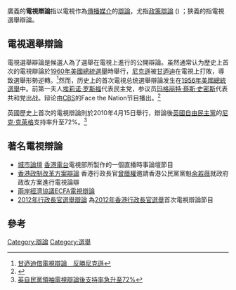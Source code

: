 廣義的'''電視辯論'''指以電視作為[[傳播媒介|傳播媒介]]的[[辯論|辯論]]，尤指[[政策辯論|政策辯論]] ({{tsl|en||Policy Debate}}) ；狹義的指電視選舉辯論。

==電視選舉辯論==
電視選舉辯論是候選人為了選舉在電視上進行的公開辯論。虽然通常认为歷史上首次的電視辯論於[[1960年美國總統選舉|1960年美國總統選舉]]時舉行，[[尼克遜|尼克遜]]被[[甘迺迪|甘迺迪]]在電視上打敗，導致選舉形勢逆轉。<ref>[http://hk.apple.nextmedia.com/template/apple/art_main.php?iss_id=20100416&sec_id=15335&subsec_id=15339&art_id=13934441 甘迺迪借電視辯論　反勝尼克遜]</ref>然而，历史上的首次電視总统選舉辯論发生在[[1956年美國總統選舉|1956年美國總統選舉]]中。前第一夫人[[埃莉诺·罗斯福|埃莉诺·罗斯福]]代表民主党，参议员[[玛格丽特·蔡斯·史密斯|玛格丽特·蔡斯·史密斯]]代表共和党出战。辩论由[[CBS_(电视网)|CBS]]的Face the Nation节目播出。<ref>{{cite news |url=https://www.senate.gov/artandhistory/history/minute/The_First_Televised_Presidential_Debate.htm}}</ref>

英國歷史上首次的電視辯論則於2010年4月15日舉行，辯論後[[英國自由民主黨|英國自由民主黨]]的[[尼克·克萊格|尼克·克萊格]]支持率升至72%。<ref>[http://news.sina.com.hk/cgi-bin/nw/show.cgi/12/1/1/1494165/1.html 英自民黨領袖電視辯論後支持率急升至72%]{{Dead link|date=2019年12月 |bot=InternetArchiveBot |fix-attempted=yes }}</ref>

==著名電視辯論==
*[[城市論壇|城市論壇]]         [[香港電台|香港電台]]電視部所製作的一個直播時事論壇節目
*[[香港|香港]][[政制改革方案辯論|政制改革方案辯論]]    香港行政長官[[曾蔭權|曾蔭權]]邀請香港公民黨黨魁[[余若薇|余若薇]]就政府政改方案進行電視論辯
*[[兩岸經濟協議ECFA電視辯論|兩岸經濟協議ECFA電視辯論]]
*[[2012年行政長官選舉辯論|2012年行政長官選舉辯論]]    為[[2012年香港行政長官選舉|2012年香港行政長官選舉]]首次電視辯論節目

==參考==
<div class="references-small">
<references></references>
</div>

[[Category:辯論|Category:辯論]]
[[Category:選舉|Category:選舉]]